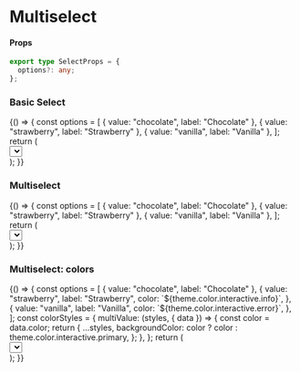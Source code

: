 
<Meta title="Forms/Select" component={Select} />

# Multiselect

#### Props

```typescript
export type SelectProps = {
  options?: any;
};
```

### Basic Select

<Canvas>
  <Story name="basic modal">
    {() => {
      const options = [
        { value: "chocolate", label: "Chocolate" },
        { value: "strawberry", label: "Strawberry" },
        { value: "vanilla", label: "Vanilla" },
      ];
      return (
        <div style={{ height: "150px" }}>
          <Select options={options}></Select>
        </div>
      );
    }}
  </Story>
</Canvas>

### Multiselect

<Canvas>
  <Story name="multiselect">
    {() => {
      const options = [
        { value: "chocolate", label: "Chocolate" },
        { value: "strawberry", label: "Strawberry" },
        { value: "vanilla", label: "Vanilla" },
      ];
      return (
        <div style={{ height: "150px" }}>
          <Select
            isMulti
            defaultValue={[options[1], options[2]]}
            options={options}
          ></Select>
        </div>
      );
    }}
  </Story>
</Canvas>

### Multiselect: colors

<Canvas>
  <Story name="colors">
    {() => {
      const options = [
        { value: "chocolate", label: "Chocolate" },
        {
          value: "strawberry",
          label: "Strawberry",
          color: `${theme.color.interactive.info}`,
        },
        {
          value: "vanilla",
          label: "Vanilla",
          color: `${theme.color.interactive.error}`,
        },
      ];
      const colorStyles = {
        multiValue: (styles, { data }) => {
          const color = data.color;
          return {
            ...styles,
            backgroundColor: color ? color : theme.color.interactive.primary,
          };
        },
      };
      return (
        <div style={{ height: "150px" }}>
          <Select
            isMulti
            defaultValue={[options[1], options[2]]}
            options={options}
            styles={colorStyles}
          ></Select>
        </div>
      );
    }}
  </Story>
</Canvas>
